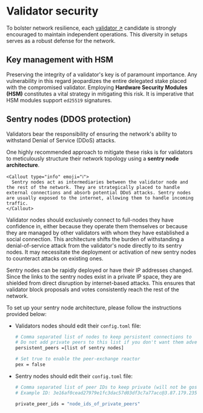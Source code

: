 
# Validator security

To bolster network resilience, each [validator ↗️](/concepts/fetch-network/ledger/validators) candidate is strongly encouraged to maintain independent operations. This diversity in setups serves as a robust defense for the network.

## Key management with HSM

Preserving the integrity of a validator's key is of paramount importance. Any vulnerability in this regard jeopardizes the entire delegated stake placed with the compromised validator. Employing **Hardware Security Modules (HSM)** constitutes a vital strategy in mitigating this risk. It is imperative that HSM modules support `ed25519` signatures.

## Sentry nodes (DDOS protection)

Validators bear the responsibility of ensuring the network's ability to withstand Denial of Service (DDoS) attacks.

One highly recommended approach to mitigate these risks is for validators to meticulously structure their network topology using a **sentry node architecture**.

    <Callout type="info" emoji="ℹ️">
      Sentry nodes act as intermediaries between the validator node and the rest of the network. They are strategically placed to handle external connections and absorb potential DDoS attacks. Sentry nodes are usually exposed to the internet, allowing them to handle incoming traffic.
    </Callout>

Validator nodes should exclusively connect to full-nodes they have confidence in, either because they operate them themselves or because they are managed by other validators with whom they have established a social connection. This architecture shifts the burden of withstanding a denial-of-service attack from the validator's node directly to its sentry nodes. It may necessitate the deployment or activation of new sentry nodes to counteract attacks on existing ones.

Sentry nodes can be rapidly deployed or have their IP addresses changed. Since the links to the sentry nodes exist in a private IP space, they are shielded from direct disruption by internet-based attacks. This ensures that validator block proposals and votes consistently reach the rest of the network.

To set up your sentry node architecture, please follow the instructions provided below:


- Validators nodes should edit their `config.toml` file:

    ```bash
    # Comma separated list of nodes to keep persistent connections to
    # Do not add private peers to this list if you don't want them advertised
    persistent_peers =[list of sentry nodes]

    # Set true to enable the peer-exchange reactor
    pex = false
    ```

- Sentry nodes should edit their `config.toml` file:

    ```bash
    # Comma separated list of peer IDs to keep private (will not be gossiped to other peers)
    # Example ID: 3e16af0cead27979e1fc3dac57d03df3c7a77acc@3.87.179.235:26656

    private_peer_ids = "node_ids_of_private_peers"
    ```
